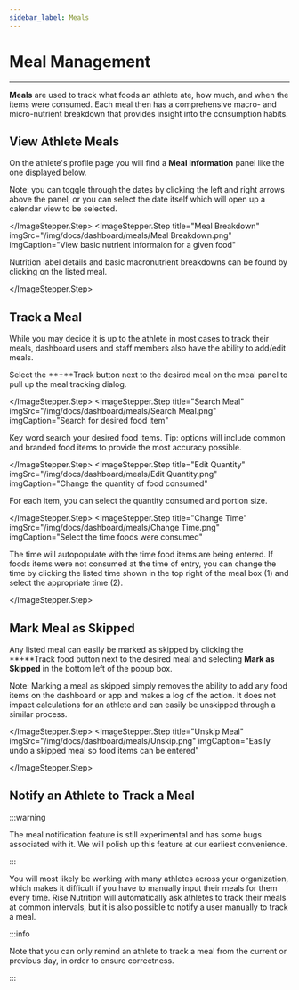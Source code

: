 ```yaml
---
sidebar_label: Meals
---
```



# Meal Management

---

**Meals** are used to track what foods an athlete ate, how much, and when the items were
consumed. Each meal then has a comprehensive macro- and micro-nutrient breakdown that provides insight into the consumption habits. 

## View Athlete Meals


On the athlete's profile page you will find a **Meal Information** panel like the one displayed below.  

Note: you can toggle through the dates by clicking the left and right arrows above the panel, or you
can select the date itself which will open up a calendar view to be selected.

 <ImageStepper>
  <ImageStepper.Step
    title="View Meals Panel"
    imgSrc="/img/docs/dashboard/meals/Meal Info_panel.png"
    imgCaption="View the meals panel to see tracked items"
  >

</ImageStepper.Step>
  <ImageStepper.Step
    title="Meal Breakdown"
    imgSrc="/img/docs/dashboard/meals/Meal Breakdown.png"
    imgCaption="View basic nutrient informaion for a given food"
  >

Nutrition label details and basic macronutrient breakdowns can be found by clicking on the listed meal. 

 </ImageStepper.Step>
</ImageStepper>

## Track a Meal

While you may decide it is up to the athlete in most cases to track their meals, dashboard users and staff members also have the ability to add/edit meals.

  <ImageStepper>
  <ImageStepper.Step
    title="Track Meal"
    imgSrc="/img/docs/dashboard/meals/Track Meal.png"
    imgCaption="Select the '**+**Track' button"
  >


Select the **+**Track button next to the desired meal on the meal panel to pull up the meal tracking dialog.

</ImageStepper.Step>
  <ImageStepper.Step
    title="Search Meal"
    imgSrc="/img/docs/dashboard/meals/Search Meal.png"
    imgCaption="Search for desired food item"
  >

Key word search your desired food items. Tip: options will include common and branded food items to provide the most accuracy possible. 

  </ImageStepper.Step>
  <ImageStepper.Step
    title="Edit Quantity"
    imgSrc="/img/docs/dashboard/meals/Edit Quantity.png"
    imgCaption="Change the quantity of food consumed"
  >

For each item, you can select the quantity consumed and portion size.



  </ImageStepper.Step>
  <ImageStepper.Step
    title="Change Time"
    imgSrc="/img/docs/dashboard/meals/Change Time.png"
    imgCaption="Select the time foods were consumed"
  >

The time will autopopulate with the time food items are being entered. If foods items were not consumed at the time of entry, you can change the time by clicking the listed time shown in the top right of the meal box (1) and select the appropriate time (2). 

  </ImageStepper.Step>
</ImageStepper>

## Mark Meal as Skipped
Any listed meal can easily be marked as skipped by clicking the **+**Track food button next to the desired meal and selecting **Mark as Skipped** in the bottom left of the popup box.

Note: Marking a meal as skipped simply removes the ability to add any food items on the dashboard or app and makes a log of the action. It does not impact calculations for an athlete and can easily be unskipped through a similar process. 

<ImageStepper>
  <ImageStepper.Step
    title="Skip Meal"
    imgSrc="/img/docs/dashboard/meals/Skip Meal.png"
    imgCaption="Keep track of skipped meals"
  >

 </ImageStepper.Step>
  <ImageStepper.Step
    title="Unskip Meal"
    imgSrc="/img/docs/dashboard/meals/Unskip.png"
    imgCaption="Easily undo a skipped meal so food items can be entered"
  >

</ImageStepper.Step>
</ImageStepper>



## Notify an Athlete to Track a Meal

:::warning

The meal notification feature is still experimental and has some bugs associated with it. We
will polish up this feature at our earliest convenience.

:::

You will most likely be working with many athletes across your organization, which
makes it difficult if you have to manually input their meals for them every time. Rise Nutrition
will automatically ask athletes to track their meals at common intervals, but it is also possible
to notify a user manually to track a meal.

:::info

Note that you can only remind an athlete to track a meal from the current or previous day, in
order to ensure correctness.

:::
